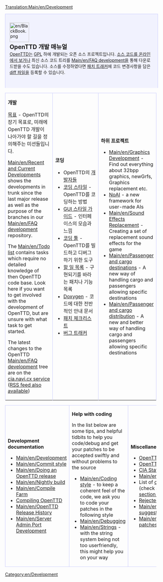 [[Translation:Main/en/Development]]

{{ko/번역|origin= Development
|from  = en
|to    = ko
|Percentage = 30
}}

<div style="background-color: #f1f2fe; border: 1px solid #c7c8fe; margin:0; padding: 1em 1em 2em 1em; text-align:left; border-bottom: none;">
[[File:en/BlackBook.png|64px|left]]
<strong style="font-size:1.4em; display:block">OpenTTD 개발 매뉴얼</strong>
[[Main/ko/OpenTTD|OpenTTD]]는 [http://www.gnu.org/copyleft/gpl.html GPL] 하에 개발되는 오픈 소스 프로젝트입니다. [http://svn.openttd.org/ 소스 코드를 온라인에서 보거나] 최신 소스 코드 트리를 [[Main/en/FAQ development]]을 통해 다운로드받을 수도 있습니다. 소스를 수정하였다면 [http://bugs.openttd.org 패치 트래커]에 코드 변경사항을 담은 [[Main/en/SVN#How do I make a diff file to share my changes with other coders.3F|diff 파일]]을 등록할 수 있습니다.<br />
</div>

{| cellspacing="3" class="mainpagetable" cellpadding="10px" style="margin:0;"
|- valign="top"
|width="33%" style="border: 1px solid #c7c8fe; border-bottom: none;"|
<font size="3">'''개발'''</font> <!-----------------------Development--------->

[[Main/ko/목표|목표]] - OpenTTD의 장기 목표로, 미래에 OpenTTD 개발이 나아가야 할 길을 정의해주는 미션들입니다.

[[Main/en/Recent and Current Developments]] shows the developments in trunk since the last major release as well as the purpose of the branches in our [[Main/en/FAQ development]] repository.

The [[Main/en/Todo list]] contains tasks which require no detailed knowledge of then OpenTTD code base.
Look here if you want to get involved with the development of OpenTTD, but are unsure with what task to get started.

The latest changes to the OpenTTD [[Main/en/FAQ development]] tree are on the [http://cia.navi.cx/stats/project/OpenTTD cia.navi.cx service] ([http://cia.navi.cx/stats/project/OpenTTD/.rss?ver=2&medium=unquoted&limit=15 RSS feed also available])

|width="33%" style="border: 1px solid #c7c8fe; border-bottom: none;"|
<font size="3">'''코딩'''</font>  <!-----------------------Coding--------->

*OpenTTD의 [[Main/ko/개발자|개발자]]들
*[[Main/en/Coding style|코딩 스타일]] - OpenTTD를 코딩하는 방법
*[[Main/en/GUI Style Guide|GUI 스타일 가이드]] - 인터페이스의 모습과 느낌
*[[Main/en/Coding Tools|코딩 툴]] - OpenTTD를 빌드하고 디버그하기 위한 도구
*[[Main/en/Todo list|할 일 목록]] - 구현되기를 바라는 패치나 기능 목록
*[http://docs.openttd.org Doxygen] - 코드에 대한 전반적인 안내 문서
*[[Main/en/Patch Checklist|패치 체크리스트]]
*[http://bugs.openttd.org/ 버그 트래커]

|width="33%" style="border: 1px solid #c7c8fe; border-bottom: none;"|
<font size="3">'''하위 프로젝트'''</font> <!-----------------------Subprojects--------->

*[[Main/en/Graphics Development]] - Find out everything about 32bpp graphics, newGrfs, Graphics replacement etc.
*[[Main/en/AI:Main Page|NoAI]] - a new framework for user-made AIs
*[[Main/en/Sound Effects Replacement]] - Creating a set of replacement sound effects for the game
*[[Main/en/Passenger and cargo destinations]] - A new way of handling cargo and passengers allowing specific destinations
*[[Main/en/Passenger and cargo distribution]] - A new and better way of handling cargo and passengers allowing specific destinations
|}  <!------------- 3th part ------------->
{| cellspacing="3" class="mainpagetable" cellpadding="10px" style="background-color: #E7EBFF; border: 1px solid #c7c8fe; margin:0; border-top:none; padding:0; margin-bottom:2em"
|- valign="top"
|width="33%" style="border: 1px solid #c7c8fe;"|
<font size="3">'''Development documentation'''</font>  <!---------Development documentation--------->

*[[Main/en/Development]]
*[[Main/en/Commit style]]
*[[Main/en/Doing an OpenTTD release]]
*[[Main/en/Nightly build]]
*[[Main/en/Compile Farm]]
*[[Category/en/Compiling OpenTTD|Compiling OpenTTD]]
*[[Main/en/OpenTTD Release History]]
*[[Main/en/Server Admin Port Development]]

|width="33%" style="border: 1px solid #c7c8fe;"|
<font size="3">'''Help with coding'''</font>  <!------------- Help with coding ------------->

In the list below are some tips, and helpful tidbits to help you code/debug and get your patches to be accepted swiftly and without problems to the source
*[[Main/en/Coding style]] - to keep a coherent feel of the code, we ask you to code your patches in the following style
*[[Main/en/Debugging]]
*[[Main/en/Strings]] - with the string system being not too userfriendly, this might help you on your way

|width="33%" style="border: 1px solid #c7c8fe;"|
<font size="3">'''Miscellaneous'''</font>  <!------------- Miscellaneous ------------->

* [http://www.openttd.org OpenTTD website]
* [http://www.tt-forums.net/viewforum.php?f=55 OpenTTD forum]
* [http://cia.vc/stats/project/OpenTTD CIA Stats]
* [[Main/en/Todo list]]
* List of [[Main/en/Requested features|other patches]] (check also [http://www.tt-forums.net/viewforum.php?f=33 dev section of forums])
* [[Main/en/Rejected features List|Rejected features]]
* [[Main/en/Miscellaneous suggestions]]
* [[Main/en/List of patches]]
|}


[[Category:en/Development]]
